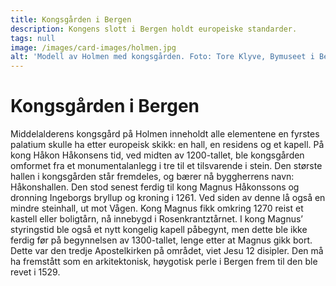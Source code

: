 ```yaml
---
title: Kongsgården i Bergen
description: Kongens slott i Bergen holdt europeiske standarder.
tags: null
image: /images/card-images/holmen.jpg
alt: 'Modell av Holmen med kongsgården. Foto: Tore Klyve, Bymuseet i Bergen'
---
```



# Kongsgården i Bergen

<Container stil="initial side">
    Middelalderens kongsgård på Holmen inneholdt alle elementene en fyrstes palatium skulle ha etter europeisk skikk: en hall, en residens og et kapell. På kong Håkon Håkonsens tid, ved midten av 1200-tallet, ble kongsgården omformet fra et monumentalanlegg i tre til et tilsvarende i stein. Den største hallen i kongsgården står fremdeles, og bærer nå byggherrens navn: Håkonshallen. Den stod senest ferdig til kong Magnus Håkonssons og dronning Ingeborgs bryllup og kroning i 1261. Ved siden av denne lå også en mindre steinhall, ut mot Vågen. Kong Magnus fikk omkring 1270 reist et kastell eller boligtårn, nå innebygd i Rosenkrantztårnet. I kong Magnus’ styringstid ble også et nytt kongelig kapell påbegynt, men dette ble ikke ferdig før på begynnelsen av 1300-tallet, lenge etter at Magnus gikk bort. Dette var den tredje Apostelkirken på området, viet Jesu 12 disipler. Den må ha fremstått som en arkitektonisk, høygotisk perle i Bergen frem til den ble revet i 1529.
</Container>

<Figure
    image="/images/introduksjon/DSC_5487-2.jpg"
    title="Bergenhus med deler av middelalderens kongsgård. Foto: Øivind Dahl."
    alt="Foto av Bergenhus fra sjøen."
>
</Figure>
